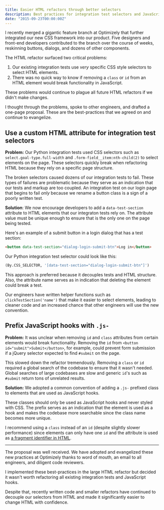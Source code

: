 ```yaml
---
title: Easier HTML refactors through better selectors
description: Best practices for integration test selectors and JavaScript hooks that we've adopted at Optimizely.
date: "2015-09-23T00:00:00Z"
---
```


I recently merged a gigantic feature branch at Optimizely that further integrated our new CSS framework into our product. Five designers and front-end developers contributed to the branch over the course of weeks, reskinning buttons, dialogs, and dozens of other components.

The HTML refactor surfaced two critical problems:

1.  Our existing integration tests use _very_ specific CSS style selectors to select HTML elements.
2.  There was no quick way to know if removing a `class` or `id` from an HTML element would break functionality in JavaScript.

These problems would continue to plague all future HTML refactors if we didn't make changes.

I thought through the problems, spoke to other engineers, and drafted a one-page proposal. These are the best-practices that we agreed on and continue to evangelize.

## Use a custom HTML attribute for integration test selectors

**Problem:** Our Python integration tests used CSS selectors such as `select.goal-type.full-width` and `.form-field__item:nth-child(2)` to select elements on the page. These selectors quickly break when refactoring HTML because they rely on a specific page structure.

The broken selectors caused dozens of our integration tests to fail. These types of failures are problematic because they serve as an indication that our tests and markup are too coupled. An integration test on our login page that begins to fail _only_ because we rename a button class is a sign of a poorly written test.

**Solution**: We now encourage developers to add a `data-test-section` attribute to HTML elements that our integraton tests rely on. The attribute value must be unique enough to ensure that is the only one on the page being tested.

Here's an example of a submit button in a login dialog that has a test section:

```html
<button data-test-section="dialog-login-submit-btn">Log in</button>
```

Our Python integration test selector could look like this:

```python
(By.CSS_SELECTOR, '[data-test-section="dialog-login-submit-btn"]')
```

This approach is preferred because it decouples tests and HTML structure. Also, the attribute name serves as in indication that deleting the element could break a test.

Our engineers have written helper functions such as `clickTestSection('name')` that make it easier to select elements, leading to cleaner code and an increased chance that other engineers will use the new convention.

## Prefix JavaScript hooks with `.js-`

**Problem:** It was unclear when removing `id` and `class` attributes from certain elements would break functionality. Removing the `id` from `<button id="submit">Submit</button>`, for example, could prevent form submission if a jQuery selector expected to find `#submit` on the page.

This slowed down the refactor tremendously. Removing a `class` or `id` required a global search of the codebase to ensure that it wasn't needed. Global searches of large codebases are slow and generic `id`'s such as `#submit` return tons of unrelated results.

**Solution:** We adopted a common convention of adding a `.js-` prefixed class to elements that are used as JavaScript hooks.

These classes should only be used as JavaScript hooks and never styled with CSS. The prefix serves as an indication that the element is used as a hook and makes the codebase more searchable since the class name becomes more unique.

I recommend using a `class` instead of an `id` (despite slightly slower performance) since elements can only have one `id` and the attribute is used as [a fragment identifier in HTML](https://en.wikipedia.org/wiki/Fragment_identifier).

---

The proposal was well received. We have adopted and evangelized these new practices at Optimizely thanks to word of mouth, an email to all engineers, and diligent code reviewers.

I implemented these best-practices in the large HTML refactor but decided it wasn't worth refactoring all existing integration tests and JavaScript hooks.

Despite that, recently written code and smaller refactors have continued to decouple our selectors from HTML and made it significantly easier to change HTML with confidence.
